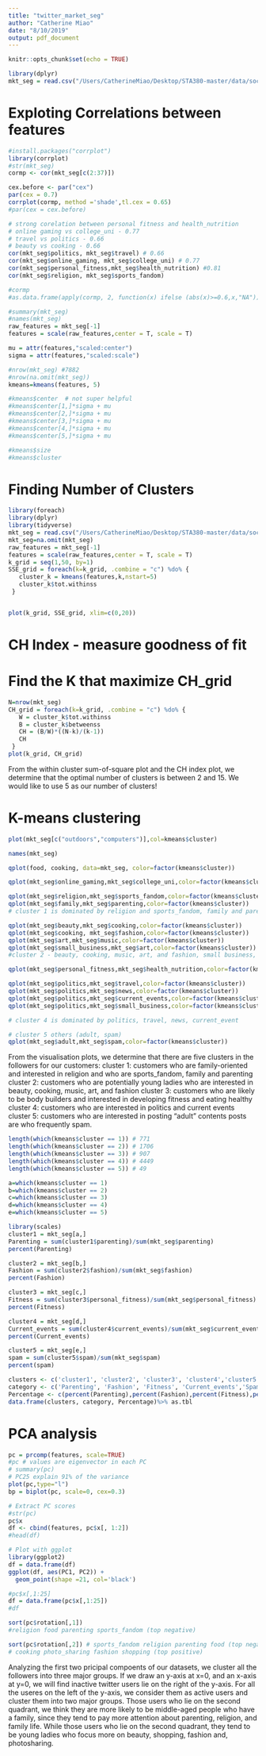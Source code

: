 ```yaml
---
title: "twitter_market_seg"
author: "Catherine Miao"
date: "8/10/2019"
output: pdf_document
---
```


```r
knitr::opts_chunk$set(echo = TRUE)
```

```r
library(dplyr)
mkt_seg = read.csv("/Users/CatherineMiao/Desktop/STA380-master/data/social_marketing.csv") %>% as.tbl
```

# Exploting Correlations between features 
```r
#install.packages("corrplot")
library(corrplot)
#str(mkt_seg)
cormp <- cor(mkt_seg[c(2:37)])

cex.before <- par("cex")
par(cex = 0.7)
corrplot(cormp, method ='shade',tl.cex = 0.65)
#par(cex = cex.before)

# strong corelation between personal fitness and health_nutrition 
# online gaming vs college_uni - 0.77
# travel vs politics - 0.66 
# beauty vs cooking - 0.66 
cor(mkt_seg$politics, mkt_seg$travel) # 0.66 
cor(mkt_seg$online_gaming, mkt_seg$college_uni) # 0.77
cor(mkt_seg$personal_fitness,mkt_seg$health_nutrition) #0.81
cor(mkt_seg$religion, mkt_seg$sports_fandom)

#cormp
#as.data.frame(apply(cormp, 2, function(x) ifelse (abs(x)>=0.6,x,"NA")))

```

```r
#summary(mkt_seg)
#names(mkt_seg)
raw_features = mkt_seg[-1]
features = scale(raw_features,center = T, scale = T)

mu = attr(features,"scaled:center")
sigma = attr(features,"scaled:scale")

#nrow(mkt_seg) #7882
#nrow(na.omit(mkt_seg))
kmeans=kmeans(features, 5)

#kmeans$center  # not super helpful
#kmeans$center[1,]*sigma + mu
#kmeans$center[2,]*sigma + mu
#kmeans$center[3,]*sigma + mu
#kmeans$center[4,]*sigma + mu
#kmeans$center[5,]*sigma + mu

#kmeans$size
#kmeans$cluster
```

# Finding Number of Clusters 
```r
library(foreach)
library(dplyr)
library(tidyverse)
mkt_seg = read.csv("/Users/CatherineMiao/Desktop/STA380-master/data/social_marketing.csv") %>% as.tbl
mkt_seg=na.omit(mkt_seg)
raw_features = mkt_seg[-1]
features = scale(raw_features,center = T, scale = T)
k_grid = seq(1,50, by=1)
SSE_grid = foreach(k=k_grid, .combine = "c") %do% {
   cluster_k = kmeans(features,k,nstart=5) 
   cluster_k$tot.withinss
 }


plot(k_grid, SSE_grid, xlim=c(0,20))

```

# CH Index - measure goodness of fit
# Find the K that maximize CH_grid 
```r
N=nrow(mkt_seg)
CH_grid = foreach(k=k_grid, .combine = "c") %do% {
   W = cluster_k$tot.withinss
   B = cluster_k$betweenss
   CH = (B/W)*((N-k)/(k-1))
   CH
 }
plot(k_grid, CH_grid)
```
From the within cluster sum-of-square plot and the CH index plot, we determine that the optimal number of clusters is between 2 and 15. We would like to use 5 as our number of clusters! 


# K-means clustering 
```r
plot(mkt_seg[c("outdoors","computers")],col=kmeans$cluster)

names(mkt_seg)

qplot(food, cooking, data=mkt_seg, color=factor(kmeans$cluster))

qplot(mkt_seg$online_gaming,mkt_seg$college_uni,color=factor(kmeans$cluster))

qplot(mkt_seg$religion,mkt_seg$sports_fandom,color=factor(kmeans$cluster)) 
qplot(mkt_seg$family,mkt_seg$parenting,color=factor(kmeans$cluster))
# cluster 1 is dominated by religion and sports_fandom, family and parenting  

qplot(mkt_seg$beauty,mkt_seg$cooking,color=factor(kmeans$cluster))
qplot(mkt_seg$cooking, mkt_seg$fashion,color=factor(kmeans$cluster))
qplot(mkt_seg$art,mkt_seg$music,color=factor(kmeans$cluster))
qplot(mkt_seg$small_business,mkt_seg$art,color=factor(kmeans$cluster))
#cluster 2 - beauty, cooking, music, art, and fashion, small business, 

qplot(mkt_seg$personal_fitness,mkt_seg$health_nutrition,color=factor(kmeans$cluster)) # cluster 3 is dominated by fitness, nutrition, and outdoors activities 

qplot(mkt_seg$politics,mkt_seg$travel,color=factor(kmeans$cluster))
qplot(mkt_seg$politics,mkt_seg$news,color=factor(kmeans$cluster))
qplot(mkt_seg$politics,mkt_seg$current_events,color=factor(kmeans$cluster))
qplot(mkt_seg$politics,mkt_seg$small_business,color=factor(kmeans$cluster))

# cluster 4 is dominated by politics, travel, news, current_event 

# cluster 5 others (adult, spam)
qplot(mkt_seg$adult,mkt_seg$spam,color=factor(kmeans$cluster))

```

From the visualisation plots, we determine that there are five clusters in the followers for our customers:
cluster 1: customers who are family-oriented and interested in religion and who are sports_fandom, family and parenting  
cluster 2: customers who are potentially young ladies who are interested in beauty, cooking, music, art, and fashion
cluster 3: customers who are likely to be body builders and interested in developing fitness and eating healthy 
cluster 4: customers who are interested in politics and current events 
cluster 5: customers who are interested in posting "adult" contents posts are who frequently spam. 

```r
length(which(kmeans$cluster == 1)) # 771 
length(which(kmeans$cluster == 2)) # 1706 
length(which(kmeans$cluster == 3)) # 907 
length(which(kmeans$cluster == 4)) # 4449
length(which(kmeans$cluster == 5)) # 49 

a=which(kmeans$cluster == 1)
b=which(kmeans$cluster == 2)
c=which(kmeans$cluster == 3)
d=which(kmeans$cluster == 4)
e=which(kmeans$cluster == 5)

library(scales)
cluster1 = mkt_seg[a,]
Parenting = sum(cluster1$parenting)/sum(mkt_seg$parenting)
percent(Parenting)

cluster2 = mkt_seg[b,]
Fashion = sum(cluster2$fashion)/sum(mkt_seg$fashion)
percent(Fashion)

cluster3 = mkt_seg[c,]
Fitness = sum(cluster3$personal_fitness)/sum(mkt_seg$personal_fitness)
percent(Fitness)

cluster4 = mkt_seg[d,]
Current_events = sum(cluster4$current_events)/sum(mkt_seg$current_events)
percent(Current_events)

cluster5 = mkt_seg[e,]
spam = sum(cluster5$spam)/sum(mkt_seg$spam)
percent(spam)

clusters <- c('cluster1', 'cluster2', 'cluster3', 'cluster4','cluster5') 
category <- c('Parenting', 'Fashion', 'Fitness', 'Current_events','Spam')
Percentage <- c(percent(Parenting),percent(Fashion),percent(Fitness),percent(Current_events),percent(spam))
data.frame(clusters, category, Percentage)%>% as.tbl
```


# PCA analysis 
```r
pc = prcomp(features, scale=TRUE)
#pc # values are eigenvector in each PC 
# summary(pc)
# PC25 explain 91% of the variance 
plot(pc,type="l")
bp = biplot(pc, scale=0, cex=0.3)

# Extract PC scores 
#str(pc)
pc$x
df <- cbind(features, pc$x[, 1:2])
#head(df)

# Plot with ggplot 
library(ggplot2)
df = data.frame(df)
ggplot(df, aes(PC1, PC2)) +  
  geom_point(shape =21, col='black')
```


```r
#pc$x[,1:25]
df = data.frame(pc$x[,1:25])
#df

sort(pc$rotation[,1]) 
#religion food parenting sports_fandom (top negative)

sort(pc$rotation[,2]) # sports_fandom religion parenting food (top negative)
# cooking photo_sharing fashion shopping (top positive)

```

Analyzing the first two pricipal compoents of our datasets, we cluster all the followers into three major groups. 
If we draw an y-axis at x=0, and an x-axis at y=0, we will find inactive twitter users lie on the right of the  y-axis. For all the useres on the left of the y-axis, we consider them as active users and cluster them into two major groups. Those users who lie on the second quadrant, we think they are more likely to be middle-aged people who have a family, since they tend to pay more attention about parenting, religion, and family life. While those users who lie on the second quadrant, they tend to be young ladies who focus more on beauty, shopping, fashion and, photosharing. 